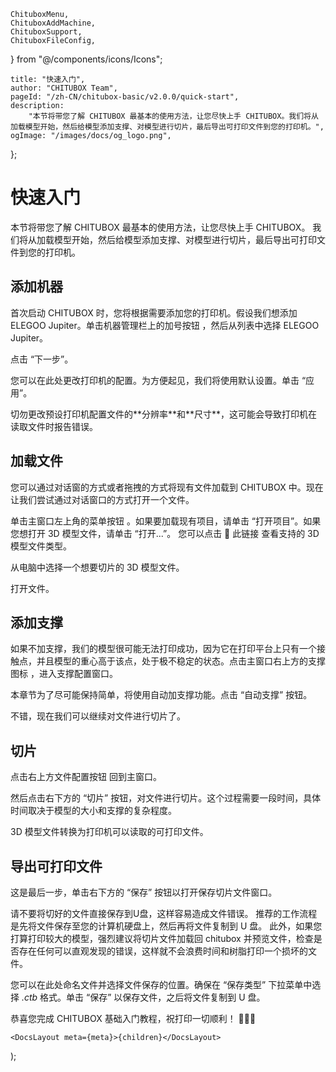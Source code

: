 	ChituboxMenu,
	ChituboxAddMachine,
	ChituboxSupport,
	ChituboxFileConfig,
} from "@/components/icons/Icons";

	title: "快速入门",
	author: "CHITUBOX Team",
	pageId: "/zh-CN/chitubox-basic/v2.0.0/quick-start",
	description:
		"本节将带您了解 CHITUBOX 最基本的使用方法，让您尽快上手 CHITUBOX。我们将从加载模型开始，然后给模型添加支撑、对模型进行切片，最后导出可打印文件到您的打印机。",
	ogImage: "/images/docs/og_logo.png",
};

# 快速入门

本节将带您了解 CHITUBOX 最基本的使用方法，让您尽快上手 CHITUBOX。 我们将从加载模型开始，然后给模型添加支撑、对模型进行切片，最后导出可打印文件到您的打印机。

## 添加机器

首次启动 CHITUBOX 时，您将根据需要添加您的打印机。假设我们想添加 ELEGOO Jupiter。单击机器管理栏上的加号按钮 <ChituboxAddMachine size={24} />，然后从列表中选择 ELEGOO Jupiter。

<ImageContainer>
	<AntdImage
		src={
			"/images/docs/zh-CN/chitubox-basic/2.x.x/003-quick-start-add-machines.png"
		}
	/>
</ImageContainer>

点击 “下一步”。

<ImageContainer>
	<AntdImage
		src={
			"/images/docs/zh-CN/chitubox-basic/2.x.x/003-quick-start-configurations.png"
		}
	/>
</ImageContainer>

您可以在此处更改打印机的配置。为方便起见，我们将使用默认设置。单击 “应用”。

<Admonition type="warning" title="警告">
	切勿更改预设打印机配置文件的**分辨率**和**尺寸**，这可能会导致打印机在读取文件时报告错误。
</Admonition>

## 加载文件

您可以通过对话窗的方式或者拖拽的方式将现有文件加载到 CHITUBOX 中。现在让我们尝试通过对话窗口的方式打开一个文件。

单击主窗口左上角的菜单按钮 <ChituboxMenu size={24} />。如果要加载现有项目，请单击 “打开项目”。如果您想打开 3D 模型文件，请单击 “打开...”。 您可以点击 <NextLink href="/zh-CN/docs/chitubox-basic/latest/introduction#supported-file-formats">🔗 此链接</NextLink> 查看支持的 3D 模型文件类型。

从电脑中选择一个想要切片的 3D 模型文件。

<ImageContainer>
	<AntdImage
		src={
			"/images/docs/zh-CN/chitubox-basic/2.x.x/003-quick-start-open-files.png"
		}
	/>
</ImageContainer>

打开文件。

<ImageContainer>
	<AntdImage
		src={
			"/images/docs/zh-CN/chitubox-basic/2.x.x/003-quick-start-open-files-2.png"
		}
	/>
</ImageContainer>

## 添加支撑

如果不加支撑，我们的模型很可能无法打印成功，因为它在打印平台上只有一个接触点，并且模型的重心高于该点，处于极不稳定的状态。点击主窗口右上方的支撑图标 <ChituboxSupport size={24} />，进入支撑配置窗口。

<ImageContainer>
	<AntdImage
		src={
			"/images/docs/zh-CN/chitubox-basic/2.x.x/003-quick-start-support.png"
		}
	/>
</ImageContainer>

本章节为了尽可能保持简单，将使用自动加支撑功能。点击 “自动支撑” 按钮。

<ImageContainer>
	<AntdImage
		src={
			"/images/docs/zh-CN/chitubox-basic/2.x.x/003-quick-start-supported.png"
		}
	/>
</ImageContainer>

不错，现在我们可以继续对文件进行切片了。

## 切片

点击右上方文件配置按钮 <ChituboxFileConfig size={24} /> 回到主窗口。

<ImageContainer>
	<AntdImage
		src={
			"/images/docs/zh-CN/chitubox-basic/2.x.x/003-quick-start-slice.png"
		}
	/>
</ImageContainer>

然后点击右下方的 “切片” 按钮，对文件进行切片。这个过程需要一段时间，具体时间取决于模型的大小和支撑的复杂程度。

<ImageContainer>
	<AntdImage
		src={
			"/images/docs/zh-CN/chitubox-basic/2.x.x/003-quick-start-slice-2.png"
		}
	/>
</ImageContainer>

3D 模型文件转换为打印机可以读取的可打印文件。

## 导出可打印文件

这是最后一步，单击右下方的 “保存” 按钮以打开保存切片文件窗口。

<Admonition type="warning" title="警告">
	请不要将切好的文件直接保存到U盘，这样容易造成文件错误。
	推荐的工作流程是先将文件保存至您的计算机硬盘上，然后再将文件复制到 U 盘。
	此外，如果您打算打印较大的模型，强烈建议将切片文件加载回 chitubox
	并预览文件，检查是否存在任何可以直观发现的错误，这样就不会浪费时间和树脂打印一个损坏的文件。
</Admonition>

<ImageContainer>
	<AntdImage
		src={
			"/images/docs/zh-CN/chitubox-basic/2.x.x/003-quick-start-save-as.png"
		}
	/>
</ImageContainer>

您可以在此处命名文件并选择文件保存的位置。确保在 “保存类型” 下拉菜单中选择 _.ctb_ 格式。单击 “保存” 以保存文件，之后将文件复制到 U 盘。

恭喜您完成 CHITUBOX 基础入门教程，祝打印一切顺利！ 🎉🎉🎉

	<DocsLayout meta={meta}>{children}</DocsLayout>
);
